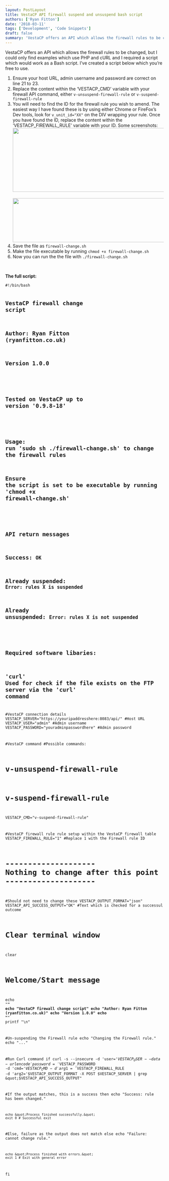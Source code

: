 ```yaml
---
layout: PostLayout
title: VestaCP API firewall suspend and unsuspend bash script
authors: ['Ryan Fitton']
date: '2018-03-11'
tags: ['Development', 'Code Snippets']
draft: false
summary: 'VestaCP offers an API which allows the firewall rules to be changed, but I could only find examples which use PHP and cURL and I required a script which would work as a Bash script. I&amp;#8217;ve created a script below which you&amp;#8217;re free to use. Ensure your host URL, admin username and password are correct [&amp;hellip;]'
---
```


<p>VestaCP offers an API which allows the firewall rules to be changed, but I could only find examples which use PHP and cURL and I required a script which would work as a Bash script. I&#8217;ve created a script below which you&#8217;re free to use.</p>
<ol>
<li>Ensure your host URL, admin username and password are correct on line 21 to 23.</li>
<li>Replace the content within the &#8216;VESTACP_CMD&#8217; variable with your firewall API command, either <code class="language-bash">v-unsuspend-firewall-rule</code> or <code class="language-bash">v-suspend-firewall-rule</code></li>
<li>You will need to find the ID for the firewall rule you wish to amend. The easiest way I have found these is by using either Chrome or FireFox&#8217;s Dev tools, look for <code class="language-bash">v_unit_id="XX"</code> on the DIV wrapping your rule. Once you have found the ID, replace the content within the &#8216;VESTACP_FIREWALL_RULE&#8217; variable with your ID. Some screenshots:<br />
<a href="/static/img/blog/2018/01/vesta-cp-firewall-1.png"><img loading="lazy"  src="/static/img/blog/2018/01/vesta-cp-firewall-1.png" alt="" width="757" height="203" srcset="/static/img/blog/2018/01/vesta-cp-firewall-1.png 757w, /static/img/blog/2018/01/vesta-cp-firewall-1-300x80.png 300w" sizes="(max-width: 757px) 100vw, 757px" /><br />
</a><br />
<a href="/static/img/blog/2018/01/vesta-cp-firewall-2.png"><img loading="lazy"  src="/static/img/blog/2018/01/vesta-cp-firewall-2-1024x140.png" alt="" width="1024" height="140" srcset="/static/img/blog/2018/01/vesta-cp-firewall-2-1024x140.png 1024w, /static/img/blog/2018/01/vesta-cp-firewall-2-300x41.png 300w, /static/img/blog/2018/01/vesta-cp-firewall-2-768x105.png 768w, /static/img/blog/2018/01/vesta-cp-firewall-2.png 1284w" sizes="(max-width: 1024px) 100vw, 1024px" /></a></li>
<li>Save the file as <code class="language-bash">firewall-change.sh</code></li>
<li>Make the file executable by running <code class="language-bash">chmod +x firewall-change.sh</code></li>
<li>Now you can run the the file with <code class="language-bash">./firewall-change.sh</code></li>
</ol>
<p>&nbsp;</p>
<p><strong>The full script:</strong></p>
<pre class="language-bash"><code class="language-bash">#!/bin/bash

## VestaCP firewall change script
## Author: Ryan Fitton (ryanfitton.co.uk)
## Version 1.0.0
##
## Tested on VestaCP up to version '0.9.8-18'
##
## Usage: run 'sudo sh ./firewall-change.sh' to change the firewall rules
## Ensure the script is set to be executable by running 'chmod +x firewall-change.sh'
##
## API return messages
##   Success: `OK`
##   Already suspended: `Error: rules X is suspended`
##   Already unsuspended: `Error: rules X is not suspended`
##
## Required software libaries:
##   'curl'             Used for check if the file exists on the FTP server via the 'curl' command

#VestaCP connection details
VESTACP_SERVER=&quot;https://youripaddresshere:8083/api/&quot;    #Host URL
VESTACP_USER=&quot;admin&quot;                                    #Admin username
VESTACP_PASSWORD=&quot;youradminpasswordhere&quot;                #Admin password

#VestaCP command
#Possible commands:
#   v-unsuspend-firewall-rule
#   v-suspend-firewall-rule
VESTACP_CMD=&quot;v-suspend-firewall-rule&quot;

#VestaCP firewall rule rule setup within the VestaCP firewall table
VESTACP_FIREWALL_RULE=&quot;1&quot;                           #Replace 1 with the Firewall rule ID


# -------------------- Nothing to change after this point --------------------


#Should not need to change these
VESTACP_OUTPUT_FORMAT=&quot;json&quot;
VESTACP_API_SUCCESS_OUTPUT=&quot;OK&quot;                     #Text which is checked for a successul outcome


# Clear terminal window
clear

# Welcome/Start message
echo &quot;****************************************&quot;
echo &quot;VestaCP firewall change script&quot;
echo &quot;Author: Ryan Fitton (ryanfitton.co.uk)&quot;
echo &quot;Version 1.0.0&quot;
echo &quot;****************************************&quot;
printf &quot;\n&quot;

#Un-suspending the Firewall rule
echo &quot;Changing the Firewall rule.&quot;
echo &quot;...&quot;


#Run Curl command
if curl -s --insecure -d 'user='$VESTACP_USER --data-urlencode 'password='$VESTACP_PASSWORD -d 'cmd='$VESTACP_CMD -d 'arg1='$VESTACP_FIREWALL_RULE -d 'arg2='$VESTACP_OUTPUT_FORMAT -X POST $VESTACP_SERVER | grep &quot;$VESTACP_API_SUCCESS_OUTPUT&quot;

#If the output matches, this is a success
then
    echo &quot;Success: rule has been changed.&quot;
    
    echo &quot;Process finished successfully.&quot;
    exit 0 # Successful exit


#Else, failure as the output does not match
else
    echo &quot;Failure: cannot change rule.&quot;
    
    echo &quot;Process finished with errors.&quot;
    exit 1 # Exit with general error
fi</code></pre>